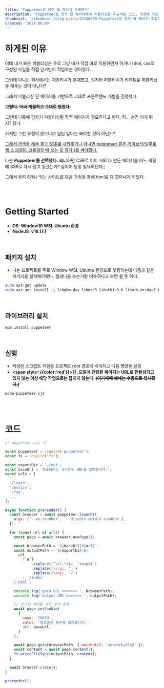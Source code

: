 ```yaml
---
title: 'Puppeteer로 정적 웹 페이지 추출하기'
description: 'Puppeteer로 정적 웹 페이지에서 퍼블리싱을 추출하는 코드, 과정에 대한 설명'
thumbnail: '/thumbnail/blog-posts/20240909-Puppeteer로-정적-웹-페이지-추출하기.png'
created: '2024.09.09'
---
```



# 하게된 이유

여태 내가 봐온 퍼블리싱은 주로 그냥 내가 직접 바로 적용하면서 하거나 html, css로 구성된 파일을 직접 넘겨받아 작업하는 것이었다.

그런데 다니는 회사에서는 퍼블리셔가 존재했고, 심지어 퍼블리셔가 리액트로 퍼블리싱을 해주는 것이 아닌가?

그래서 퍼블리싱 된 페이지를 기반으로 그대로 프론트엔드 개발을 진행했다.

**<del>그렇다. 아싸 개꿀하고 그대로 썼었다.</del>**

그런데 나중에 갑자기 퍼블리싱된 정적 페이지가 필요하다고 한다. 허... 순간 이게 뭐지? 했다.

하지만 그런 요청이 왔으니까 일단 알아는 봐야할 것이 아닌가?

<u>그래서 검색을 해본 결과 SSR로 내려주거나 아니면 puppeteer 같은 라이브러리(주로 웹 스크래핑, 크롤링할 때 쓰는 듯 하다.)를 써야했다.</u>

나는 **Puppeteer를 선택했다.** 왜냐하면 CSR로 이미 거의 다 만든 페이지를 어느 세월에 SSR로 다시 잡고 있겠는가? 심지어 당장 필요하단다;;

그래서 무려 8개나 되는 사이트를 다음 과정을 통해 html로 다 뽑아내게 되었다.

<br />
<br />

# Getting Started

* **OS**: **Window10 WSL Ubuntu 환경**
* **NodeJS**: **v18.17.1**

<br />

## 패키지 설치

* 나는 프로젝트를 주로 Window WSL Ubuntu 환경으로 셋팅하는데 다음과 같은 패키지를 설치해야했다. 셀레니움 쓰는거랑 비슷하다고 보면 될 듯 하다.

```bash
sudo apt-get update
sudo apt-get install -y libgbm-dev libnss3 libatk1.0-0 libatk-bridge2.0-0 libcups2 libdrm2 libxkbcommon0 libxcomposite1 libxdamage1 libxrandr2 libgbm1 libgtk-3-0 libasound2
```

<br />

## 라이브러리 설치

```bash
npm install puppeteer
```

<br />

## 실행

* 작성된 스크립트 파일을 프로젝트 root 경로에 배치하고 다음 명령을 실행
* **<span style={{color:'red'}}>단, 모달에 관련된 페이지는 URL로 핸들링되고 있지 않는 이상 해당 작업으로는 잡히지 않는다. <del>(이거때메 얘네는 수동으로 복사했다;)</del></span>**

```bash
node puppeteer.cjs
```

<br />
<br />

# 코드

```js
/* puppeteer.cjs */

const puppeteer = require('puppeteer');
const fs = require('fs');

const exportDir = './out';
const baseUrl = '추출하려는 사이트의 URL을 입력합니다.';
const urls = [
  '',
  '/login',
  '/notice',
  '/faq',
  ...
];

async function prerender() {
  const browser = await puppeteer.launch({
    args: ['--no-sandbox', '--disable-setuid-sandbox'],
  });

  for (const url of urls) {
    const page = await browser.newPage();

    const browserPath = `${baseUrl}${url}`;
    const outputPath = `${exportDir}${
      url
        ? url
            .replace(/^\/(.*)$/, 'temp$1')
            .replace(/\//gi, '_')
            .replace(/temp/, '/')
        : '/index'
    }.html`;

    console.log('goto URL >>>>>>> ', browserPath);
    console.log('output URL >>>>>>> ', outputPath);

    // 로그인 처리를 위한 쿠키 설정
    await page.setCookie(
      {
        name: 'TOKEN',
        value: '발급받은 토큰을 입력합니다.',
        url: baseUrl,
      }
    );

    await page.goto(browserPath, { waitUntil: 'networkidle2' });
    const content = await page.content();
    fs.writeFileSync(outputPath, content);
  }

  await browser.close();
}

prerender();

```
